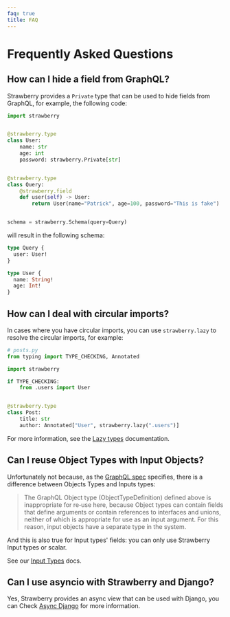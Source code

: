 ```yaml
---
faq: true
title: FAQ
---
```


# Frequently Asked Questions

## How can I hide a field from GraphQL?

Strawberry provides a `Private` type that can be used to hide fields from
GraphQL, for example, the following code:

```python
import strawberry


@strawberry.type
class User:
    name: str
    age: int
    password: strawberry.Private[str]


@strawberry.type
class Query:
    @strawberry.field
    def user(self) -> User:
        return User(name="Patrick", age=100, password="This is fake")


schema = strawberry.Schema(query=Query)
```

will result in the following schema:

```graphql
type Query {
  user: User!
}

type User {
  name: String!
  age: Int!
}
```

## How can I deal with circular imports?

In cases where you have circular imports, you can use `strawberry.lazy` to
resolve the circular imports, for example:

```python
# posts.py
from typing import TYPE_CHECKING, Annotated

import strawberry

if TYPE_CHECKING:
    from .users import User


@strawberry.type
class Post:
    title: str
    author: Annotated["User", strawberry.lazy(".users")]
```

For more information, see the [Lazy types](/docs/types/lazy) documentation.

## Can I reuse Object Types with Input Objects?

Unfortunately not because, as the
[GraphQL spec](https://spec.graphql.org/June2018/#sec-Input-Objects) specifies,
there is a difference between Objects Types and Inputs types:

> The GraphQL Object type (ObjectTypeDefinition) defined above is inappropriate
> for re‐use here, because Object types can contain fields that define arguments
> or contain references to interfaces and unions, neither of which is
> appropriate for use as an input argument. For this reason, input objects have
> a separate type in the system.
>


And this is also true for Input types' fields: you can only use Strawberry Input
types or scalar.

See our [Input Types](/docs/types/input-types) docs.

## Can I use asyncio with Strawberry and Django?

Yes, Strawberry provides an async view that can be used with Django, you can
Check [Async Django](./integrations/django.md#async-django) for more
information.
